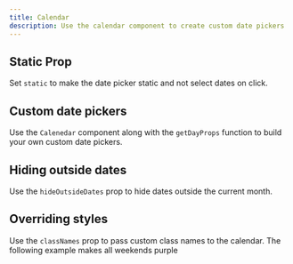 ```yaml
---
title: Calendar
description: Use the calendar component to create custom date pickers
---
```


## Static Prop

Set `static` to make the date picker static and not select dates on click.

<CalendarIndicatorDemo />

## Custom date pickers

Use the `Calenedar` component along with the `getDayProps` function to build your own custom date pickers.

<WeekPickerDemo />

## Hiding outside dates

Use the `hideOutsideDates` prop to hide dates outside the current month.

<CalendarHideOutsideDatesDemo />

## Overriding styles

Use the `classNames` prop to pass custom class names to the calendar. The following example makes all weekends purple

<PurpleWeekendCalendar />

